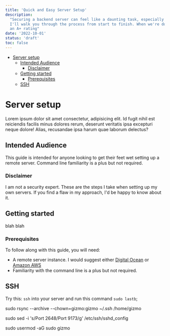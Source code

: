 ```yaml
---
title: 'Quick and Easy Server Setup'
description:
  "Securing a backend server can feel like a daunting task, especially if you've never done it before. In this post,
  I'll walk you through the process from start to finish. When we're done, you'll have a server setup that's secure with
  an A+ rating"
date: '2022-10-01'
status: 'draft'
toc: false
---
```


- [Server setup](#server-setup)
  - [Intended Audience](#intended-audience)
    - [Disclaimer](#disclaimer)
  - [Getting started](#getting-started)
    - [Prerequisites](#prerequisites)
  - [SSH](#ssh)

# Server setup

Lorem ipsum dolor sit amet consectetur, adipisicing elit. Id fugit nihil est reiciendis facilis minus dolores rerum,
deserunt veritatis ipsa excepturi neque dolore! Alias, recusandae ipsa harum quae laborum delectus?

## Intended Audience

This guide is intended for anyone looking to get their feet wet setting up a remote server. Command line familiarity is
a plus but not required.

### Disclaimer

I am not a security expert. These are the steps I take when setting up my own servers. If you find a flaw in my
approach, I'd be happy to know about it.

## Getting started

blah blah

### Prerequisites

To follow along with this guide, you will need:

- A remote server instance. I would suggest either [Digital Ocean](https://digitalocean.com) or
  [Amazon AWS](https://aws.amazon.com/)
- Familiarity with the command line is a plus but not required.

## SSH

Try this: `ssh` into your server and run this command `sudo lastb`;

sudo rsync --archive --chown=gizmo:gizmo ~/.ssh /home/gizmo

sudo sed -i 's/Port 2648/Port 9173/g' /etc/ssh/sshd_config

sudo usermod -aG sudo gizmo
